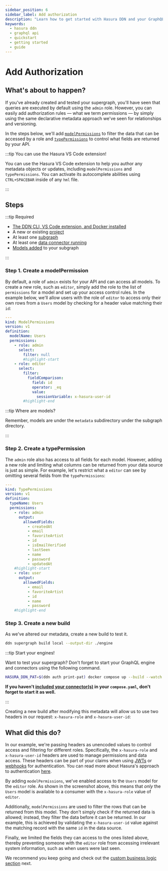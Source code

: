 ```yaml
---
sidebar_position: 6
sidebar_label: Add authorization
description: "Learn how to get started with Hasura DDN and your GraphQL API."
keywords:
  - hasura ddn
  - graphql api
  - quickstart
  - getting started
  - guide
---
```



# Add Authorization

## What's about to happen?

If you've already created and tested your supergraph, you'll have seen that queries are executed by default using the
`admin` role. However, you can easily add authorization rules — what we term permissions — by simply using the same
declarative metadata approach we've seen for relationships and versioning.

In the steps below, we'll add
[`modelPermissions`](/supergraph-modeling/permissions.mdx#modelpermissions-modelpermissions) to filter the data that can
be accessed by a role and [`typePermissions`](/supergraph-modeling/permissions.mdx#typepermissions-typepermissions) to
control what fields are returned by your API.

:::tip You can use the Hasura VS Code extension!

You can use the Hasura VS Code extension to help you author any metadata objects or updates, including
`modelPermissions` and `typePermissions`. You can activate its autocomplete abilities using `CTRL+SPACEBAR` inside of
any `hml` file.

:::

## Steps

:::tip Required

- [The DDN CLI, VS Code extension, and Docker installed](/getting-started/build/00-prerequisites.mdx)
- A new or existing [project](/getting-started/deployment/01-create-a-project.mdx)
- At least one [subgraph](/getting-started/build/02-init-subgraph.mdx)
- At least one [data connector running](/getting-started/build/03-connect-to-data/01-connect-a-source.mdx)
- [Models added](/getting-started/build/03-connect-to-data/03-add-source-entities.mdx) to your subgraph

:::

### Step 1. Create a modelPermission

By default, a role of `admin` exists for your API and can access all models. To create a new role, such as `editor`,
simply add the role to the list of `permissions` for a model and set up your access control rules. In the example below,
we'll allow users with the role of `editor` to access only their own rows from a `Users` model by checking for a header
value matching their `id`:

```yaml title="For example, in a Users.hml"
---
kind: ModelPermissions
version: v1
definition:
  modelName: Users
  permissions:
    - role: admin
      select:
        filter: null
        #highlight-start
    - role: editor
      select:
        filter:
          fieldComparison:
            field: id
            operator: _eq
            value:
              sessionVariable: x-hasura-user-id
        #highlight-end
```

:::tip Where are models?

Remember, models are under the `metadata` subdirectory under the subgraph directory.

:::

### Step 2. Create a typePermission

The `admin` role also has access to all fields for each model. However, adding a new role and limiting what columns can
be returned from your data source is just as simple. For example, let's restrict what a `editor` can see by omitting
several fields from the `typePermissions`:

```yaml title="For example, in a Users.hml"
---
kind: TypePermissions
version: v1
definition:
  typeName: Users
  permissions:
    - role: admin
      output:
        allowedFields:
          - createdAt
          - email
          - favoriteArtist
          - id
          - isEmailVerified
          - lastSeen
          - name
          - password
          - updatedAt
    #highlight-start
    - role: user
      output:
        allowedFields:
          - email
          - favoriteArtist
          - id
          - name
          - password
    #highlight-end
```

### Step 3. Create a new build

As we've altered our metadata, create a new build to test it.

```bash title="From the root of your project, run:"
ddn supergraph build local --output-dir ./engine
```

:::tip Start your engines!

Want to test your supergraph? Don't forget to start your GraphQL engine and connectors using the following command.

```bash title="From the root of your project, run:"
HASURA_DDN_PAT=$(ddn auth print-pat) docker compose up --build --watch
```

**If you haven't [included your connector(s)](/getting-started/build/01-init-supergraph.mdx) in your
`compose.yaml`, don't forget to start it as well.**

:::

Creating a new build after modifying this metadata will allow us to use two headers in our request: `x-hasura-role` and
`x-hasura-user-id`:

<Thumbnail
  src="/img/get-started/beta/console_query-with-permissions.png"
  alt="Query with authorization"
  width="1000px"
/>

## What did this do?

In our example, we're passing headers as unencoded values to control access and filtering for different roles.
Specifically, the `x-hasura-role` and `x-hasura-user-id` headers are used to manage permissions and data access. These
headers can be part of your claims when using [JWTs](/auth/authentication/jwt/index.mdx) or
[webhooks](/auth/authentication/webhook/index.mdx) for authentication. You can read more about Hasura's approach to
authentication [here](/auth/overview.mdx).

By adding `modelPermissions`, we've enabled access to the `Users` model for the `editor` role. As shown in the
screenshot above, this means that _only_ the `Users` model is available to a consumer with the `x-hasura-role` value of
`editor`.

Additionally, `modelPermissions` are used to filter the rows that can be returned from this model. They don't simply
check if the returned data is allowed; instead, they filter the data before it can be returned. In our example, this is
achieved by validating the `x-hasura-user-id` value against the matching record with the same `id` in the data source.

Finally, we limited the fields they can access to the ones listed above, thereby preventing someone with the `editor`
role from accessing irrelevant system information, such as when users were last seen.

We recommend you keep going and check out the
[custom business logic section](/getting-started/build/integrate-business-logic) next.
